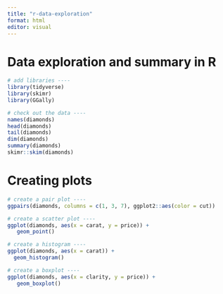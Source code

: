 ```yaml
---
title: "r-data-exploration"
format: html
editor: visual
---
```


# Data exploration and summary in R

```r
# add libraries ----
library(tidyverse)
library(skimr)
library(GGally)

# check out the data ----
names(diamonds)
head(diamonds)
tail(diamonds)
dim(diamonds)
summary(diamonds)
skimr::skim(diamonds)
```

# Creating plots

```r
# create a pair plot ----
ggpairs(diamonds, columns = c(1, 3, 7), ggplot2::aes(color = cut))

# create a scatter plot ----
ggplot(diamonds, aes(x = carat, y = price)) +
   geom_point()

# create a histogram ----
ggplot(diamonds, aes(x = carat)) +
  geom_histogram()

# create a boxplot ----
ggplot(diamonds, aes(x = clarity, y = price)) +
   geom_boxplot()
```

